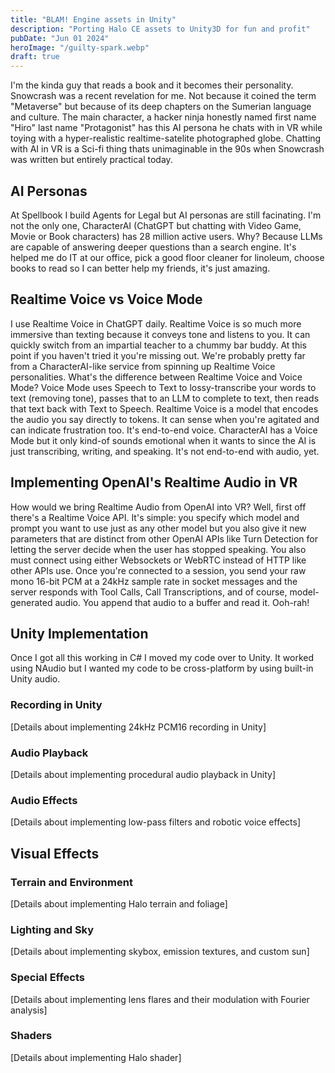 ```yaml
---
title: "BLAM! Engine assets in Unity"
description: "Porting Halo CE assets to Unity3D for fun and profit"
pubDate: "Jun 01 2024"
heroImage: "/guilty-spark.webp"
draft: true
---
```


I'm the kinda guy that reads a book and it becomes their personality. Snowcrash was a recent revelation for me. Not because it coined the term "Metaverse" but because of its deep chapters on the Sumerian language and culture. The main character, a hacker ninja honestly named first name "Hiro" last name "Protagonist" has this AI persona he chats with in VR while toying with a hyper-realistic realtime-satelite photographed globe. Chatting with AI in VR is a Sci-fi thing thats unimaginable in the 90s when Snowcrash was written but entirely practical today.

## AI Personas

At Spellbook I build Agents for Legal but AI personas are still facinating. I'm not the only one, CharacterAI (ChatGPT but chatting with Video Game, Movie or Book characters) has 28 million active users. Why? Because LLMs are capable of answering deeper questions than a search engine. It's helped me do IT at our office, pick a good floor cleaner for linoleum, choose books to read so I can better help my friends, it's just amazing.

## Realtime Voice vs Voice Mode

I use Realtime Voice in ChatGPT daily. Realtime Voice is so much more immersive than texting because it conveys tone and listens to you. It can quickly switch from an impartial teacher to a chummy bar buddy. At this point if you haven't tried it you're missing out. We're probably pretty far from a CharacterAI-like service from spinning up Realtime Voice personalities. What's the difference between Realtime Voice and Voice Mode? Voice Mode uses Speech to Text to lossy-transcribe your words to text (removing tone), passes that to an LLM to complete to text, then reads that text back with Text to Speech. Realtime Voice is a model that encodes the audio you say directly to tokens. It can sense when you're agitated and can indicate frustration too. It's end-to-end voice. CharacterAI has a Voice Mode but it only kind-of sounds emotional when it wants to since the AI is just transcribing, writing, and speaking. It's not end-to-end with audio, yet.

## Implementing OpenAI's Realtime Audio in VR

How would we bring Realtime Audio from OpenAI into VR? Well, first off there's a Realtime Voice API. It's simple: you specify which model and prompt you want to use just as any other model but you also give it new parameters that are distinct from other OpenAI APIs like Turn Detection for letting the server decide when the user has stopped speaking. You also must connect using either Websockets or WebRTC instead of HTTP like other APIs use. Once you're connected to a session, you send your raw mono 16-bit PCM at a 24kHz sample rate in socket messages and the server responds with Tool Calls, Call Transcriptions, and of course, model-generated audio. You append that audio to a buffer and read it. Ooh-rah!

## Unity Implementation

Once I got all this working in C# I moved my code over to Unity. It worked using NAudio but I wanted my code to be cross-platform by using built-in Unity audio.

### Recording in Unity

[Details about implementing 24kHz PCM16 recording in Unity]

### Audio Playback

[Details about implementing procedural audio playback in Unity]

### Audio Effects

[Details about implementing low-pass filters and robotic voice effects]

## Visual Effects

### Terrain and Environment

[Details about implementing Halo terrain and foliage]

### Lighting and Sky

[Details about implementing skybox, emission textures, and custom sun]

### Special Effects

[Details about implementing lens flares and their modulation with Fourier analysis]

### Shaders

[Details about implementing Halo shader]
